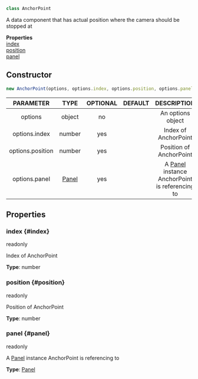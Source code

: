 


```ts
class AnchorPoint
```
A data component that has actual position where the camera should be stopped at

<div className="container">
    <div className="row mb-2"><div className="col col--12"><strong>Properties</strong></div></div>
    <div className="row"><div className="col col--12"><a href="#index">index</a><br/><a href="#position">position</a><br/><a href="#panel">panel</a></div></div>
  </div>

## Constructor
```ts
new AnchorPoint(options, options.index, options.position, options.panel)
```
|PARAMETER|TYPE|OPTIONAL|DEFAULT|DESCRIPTION|
|:---:|:---:|:---:|:---:|:---:|
|options|object|no||An options object|
|options.index|number|yes||Index of AnchorPoint|
|options.position|number|yes||Position of AnchorPoint|
|options.panel|[Panel](Panel)|yes||A [Panel](Panel) instance AnchorPoint is referencing to|


## Properties

### index {#index}

<div className="bulma-tags">

<span className="bulma-tag is-warning">readonly</span>


</div>

Index of AnchorPoint

**Type**: number
















### position {#position}

<div className="bulma-tags">

<span className="bulma-tag is-warning">readonly</span>


</div>

Position of AnchorPoint

**Type**: number
















### panel {#panel}

<div className="bulma-tags">

<span className="bulma-tag is-warning">readonly</span>


</div>

A [Panel](Panel) instance AnchorPoint is referencing to

**Type**: [Panel](Panel)


















